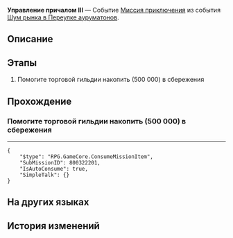 {{Дополнить|Диалоги.}}
{{Миссия Инфобокс
|id              = 8003222
|Название        = 
|Изображение     = Миссия Управление причалом III.png
|Тип             = Миссия приключения
|События         = Шум рынка в Переулке ауруматонов
|Глава           = Шум рынка в Переулке ауруматонов
|Условия         = Завершена [[Миссия приключения]] ''[[Управление причалом III]]''
|Персонажи       = Минси; Первопроходец
|СтартЛокация    = [[Лофу Сяньчжоу]] — [[Переулок ауруматонов]]
|Мир             = Лофу Сяньчжоу
|Предыдущая      = 
|Следующая       = Снова в деле IV
|Награды         = Кредиты*10 000
}}
'''Управление причалом III''' — Событие [[Миссия приключения]] из события [[Шум рынка в Переулке ауруматонов]].

==Описание==
{{Описание|<!--официальное описание из Перекрёстка судеб-->}}

==Этапы==
# Помогите торговой гильдии накопить (500 000) в сбережения

==Прохождение==
{{Дополнить}}


===Помогите торговой гильдии накопить (500 000) в сбережения===
{{Описание миссии|локация=Переулок ауруматонов|Помогите торговой гильдии достичь цели по доходам причала, наладьте сотрудничество между гильдией и магазинами, спланируйте разумные маршруты... Все эти задачи помогут оживить Переулок ауруматонов.<br />Торговая гильдия Переулка ауруматонов зарабатывает за счёт причала. Вы должны помочь ей преодолеть кризис.}}
{{Диалог Начало}}
:{{tx}}
----
<!--Unknown TalkSentence: 800321601-->
<!--Unknown TalkSentence: 800321602-->
<!--Unknown TalkSentence: 800321606-->
<pre>{
	"$type": "RPG.GameCore.ConsumeMissionItem",
	"SubMissionID": 800322201,
	"IsAutoConsume": true,
	"SimpleTalk": {}
}</pre>
{{Диалог Конец}}

==На других языках==
{{На других языках
|en   = Dock Operations (III)
|zhs  = 码头经营•其三
|zht  = 碼頭經營•其三
|ja   = 埠頭経営・その4
|ko   = 부두 경영•3
|es   = Operación en el muelle&nbsp;III
|fr   = Opérations des docks (III)
|ru   = Управление причалом III
|th   = การบริหารท่าเรือ 3
|vi   = Kinh Doanh Bến Cảng 3
|de   = Dockoperationen 3
|id   = Operasi Dermaga 3
|pt   = Operações da Doca (III)
}}

==История изменений==
{{История изменений|2.7}}
